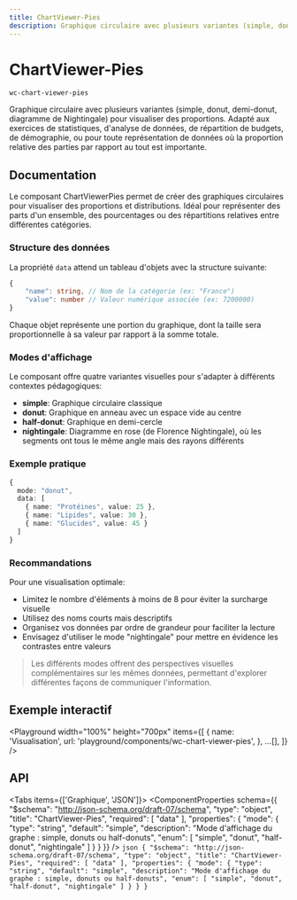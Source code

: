```yaml
---
title: ChartViewer-Pies
description: Graphique circulaire avec plusieurs variantes (simple, donut, demi-donut, diagramme de Nightingale) pour visualiser des proportions. Adapté aux exercices de statistiques, d'analyse de données, de répartition de budgets, de démographie, ou pour toute représentation de données où la proportion relative des parties par rapport au tout est importante.
---
```



# ChartViewer-Pies

`wc-chart-viewer-pies`

Graphique circulaire avec plusieurs variantes (simple, donut, demi-donut, diagramme de Nightingale) pour visualiser des proportions. Adapté aux exercices de statistiques, d'analyse de données, de répartition de budgets, de démographie, ou pour toute représentation de données où la proportion relative des parties par rapport au tout est importante.

## Documentation

Le composant ChartViewerPies permet de créer des graphiques circulaires pour visualiser des proportions et distributions. Idéal pour représenter des parts d'un ensemble, des pourcentages ou des répartitions relatives entre différentes catégories.

### Structure des données

La propriété `data` attend un tableau d'objets avec la structure suivante:

```typescript
{
    "name": string, // Nom de la catégorie (ex: "France")
    "value": number // Valeur numérique associée (ex: 7200000)
}
```

Chaque objet représente une portion du graphique, dont la taille sera proportionnelle à sa valeur par rapport à la somme totale.

### Modes d'affichage

Le composant offre quatre variantes visuelles pour s'adapter à différents contextes pédagogiques:

- **simple**: Graphique circulaire classique
- **donut**: Graphique en anneau avec un espace vide au centre
- **half-donut**: Graphique en demi-cercle
- **nightingale**: Diagramme en rose (de Florence Nightingale), où les segments ont tous le même angle mais des rayons différents

### Exemple pratique

```typescript
{
  mode: "donut",
  data: [
    { name: "Protéines", value: 25 },
    { name: "Lipides", value: 30 },
    { name: "Glucides", value: 45 }
  ]
}
```

### Recommandations

Pour une visualisation optimale:

- Limitez le nombre d'éléments à moins de 8 pour éviter la surcharge visuelle
- Utilisez des noms courts mais descriptifs
- Organisez vos données par ordre de grandeur pour faciliter la lecture
- Envisagez d'utiliser le mode "nightingale" pour mettre en évidence les contrastes entre valeurs

> Les différents modes offrent des perspectives visuelles complémentaires sur les mêmes données, permettant d'explorer différentes façons de communiquer l'information.

## Exemple interactif

<Playground
  width="100%"
  height="700px"
  items={[
    {
      name: 'Visualisation',
      url: 'playground/components/wc-chart-viewer-pies',
    },
    ...[],
  ]}
/>

## API

<Tabs items={['Graphique', 'JSON']}>
  <Tab>
    <ComponentProperties schema={{
  "$schema": "http://json-schema.org/draft-07/schema",
  "type": "object",
  "title": "ChartViewer-Pies",
  "required": [
    "data"
  ],
  "properties": {
    "mode": {
      "type": "string",
      "default": "simple",
      "description": "Mode d'affichage du graphe : simple, donuts ou half-donuts",
      "enum": [
        "simple",
        "donut",
        "half-donut",
        "nightingale"
      ]
    }
  }
}} />
  </Tab>
  <Tab>
    ```json
    {
  "$schema": "http://json-schema.org/draft-07/schema",
  "type": "object",
  "title": "ChartViewer-Pies",
  "required": [
    "data"
  ],
  "properties": {
    "mode": {
      "type": "string",
      "default": "simple",
      "description": "Mode d'affichage du graphe : simple, donuts ou half-donuts",
      "enum": [
        "simple",
        "donut",
        "half-donut",
        "nightingale"
      ]
    }
  }
}
    ```
  </Tab>
</Tabs>
